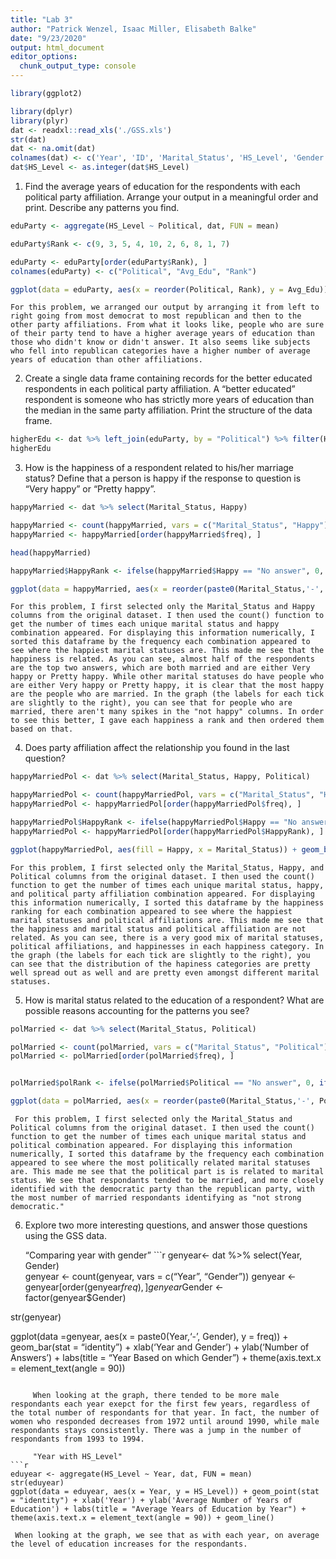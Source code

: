 ```yaml
---
title: "Lab 3"
author: "Patrick Wenzel, Isaac Miller, Elisabeth Balke"
date: "9/23/2020"
output: html_document
editor_options: 
  chunk_output_type: console
---
```


```r
library(ggplot2)

library(dplyr)
library(plyr)
dat <- readxl::read_xls('./GSS.xls')
str(dat)
dat <- na.omit(dat)
colnames(dat) <- c('Year', 'ID', 'Marital_Status', 'HS_Level', 'Gender', 'Political', 'Happy', 'Ballot_Used')
dat$HS_Level <- as.integer(dat$HS_Level)
```

1. Find the average years of education for the respondents with each political party affiliation. Arrange your output in a meaningful order and print. Describe any patterns you find.

```r
eduParty <- aggregate(HS_Level ~ Political, dat, FUN = mean)

eduParty$Rank <- c(9, 3, 5, 4, 10, 2, 6, 8, 1, 7)

eduParty <- eduParty[order(eduParty$Rank), ]
colnames(eduParty) <- c("Political", "Avg_Edu", "Rank")

ggplot(data = eduParty, aes(x = reorder(Political, Rank), y = Avg_Edu)) + geom_bar(stat = "identity") + xlab('Political Party Affiliation') + ylab('Average Number of Years of Education') + labs(title = "Average Years of Education by Political Party") + theme(axis.text.x = element_text(angle = 90))

```

    For this problem, we arranged our output by arranging it from left to right going from most democrat to most republican and then to the other party affiliations. From what it looks like, people who are sure of their party tend to have a higher average years of education than those who didn't know or didn't answer. It also seems like subjects who fell into republican categories have a higher number of average years of education than other affiliations.

2. Create a single data frame containing records for the better educated respondents in each political party affiliation. A “better educated” respondent is someone who has strictly more years of education than the median in the same party affiliation. Print the structure of the data frame.

```r
higherEdu <- dat %>% left_join(eduParty, by = "Political") %>% filter(HS_Level > Avg_Edu)
higherEdu
```

3. How is the happiness of a respondent related to his/her marriage status? Define that a person is happy if the response to question is “Very happy” or “Pretty happy”.

```r
happyMarried <- dat %>% select(Marital_Status, Happy)

happyMarried <- count(happyMarried, vars = c("Marital_Status", "Happy"))
happyMarried <- happyMarried[order(happyMarried$freq), ]

head(happyMarried)

happyMarried$HappyRank <- ifelse(happyMarried$Happy == "No answer", 0, ifelse(happyMarried$Happy == "Not applicable", 1, ifelse(happyMarried$Happy == "Don't know", 2, ifelse(happyMarried$Happy == "Not too happy", 3, ifelse(happyMarried$Happy == "Pretty happy", 4, 5)))))

ggplot(data = happyMarried, aes(x = reorder(paste0(Marital_Status,'-', Happy), HappyRank), y = freq)) + geom_bar(stat = "identity") + xlab('Marital Status-Happiness') + ylab('Number of Answers') + labs(title = "Happiness Level Based off of Marital Status") + theme(axis.text.x = element_text(angle = 90))
```

    For this problem, I first selected only the Marital_Status and Happy columns from the original dataset. I then used the count() function to get the number of times each unique marital status and happy combination appeared. For displaying this information numerically, I sorted this dataframe by the frequency each combination appeared to see where the happiest marital statuses are. This made me see that the happiness is related. As you can see, almost half of the respondents are the top two answers, which are both married and are either Very happy or Pretty happy. While other marital statuses do have people who are either Very happy or Pretty happy, it is clear that the most happy are the people who are married. In the graph (the labels for each tick are slightly to the right), you can see that for people who are married, there aren't many spikes in the "not happy" columns. In order to see this better, I gave each happiness a rank and then ordered them based on that.

4. Does party affiliation affect the relationship you found in the last question?

```r
happyMarriedPol <- dat %>% select(Marital_Status, Happy, Political)

happyMarriedPol <- count(happyMarriedPol, vars = c("Marital_Status", "Happy", "Political"))
happyMarriedPol <- happyMarriedPol[order(happyMarriedPol$freq), ]

happyMarriedPol$HappyRank <- ifelse(happyMarriedPol$Happy == "No answer", 0, ifelse(happyMarriedPol$Happy == "Not applicable", 1, ifelse(happyMarriedPol$Happy == "Don't know", 2, ifelse(happyMarriedPol$Happy == "Not too happy", 3, ifelse(happyMarriedPol$Happy == "Pretty happy", 4, 5)))))
happyMarriedPol <- happyMarriedPol[order(happyMarriedPol$HappyRank), ]

ggplot(happyMarriedPol, aes(fill = Happy, x = Marital_Status)) + geom_bar(position = 'fill') + facet_wrap('Political') + theme(axis.text.x = element_text(angle = 90))
```

    For this problem, I first selected only the Marital_Status, Happy, and Political columns from the original dataset. I then used the count() function to get the number of times each unique marital status, happy, and political party affiliation combination appeared. For displaying this information numerically, I sorted this dataframe by the happiness ranking for each combination appeared to see where the happiest marital statuses and political affiliations are. This made me see that the happiness and marital status and political affiliation are not related. As you can see, there is a very good mix of marital statuses, political affiliations, and happinesses in each happiness category. In the graph (the labels for each tick are slightly to the right), you can see that the distribution of the hapiness categories are pretty well spread out as well and are pretty even amongst different marital statuses.
    
5. How is marital status related to the education of a respondent? What are possible reasons accounting for the patterns you see?
```r
polMarried <- dat %>% select(Marital_Status, Political)

polMarried <- count(polMarried, vars = c("Marital_Status", "Political"))
polMarried <- polMarried[order(polMarried$freq), ]


polMarried$polRank <- ifelse(polMarried$Political == "No answer", 0, ifelse(polMarried$Political == "Strong democrat", 1, ifelse(polMarried$Political == "Not str democrat", 2, ifelse(polMarried$Political == "Ind,near dem", 3, ifelse(polMarried$Political == "Independent", 4, ifelse(polMarried$Political == "Ind,near rep", 5, ifelse(polMarried$Political == "Not str republican", 6, ifelse(polMarried$Political == "Strong republican", 7, 8))))))))

ggplot(data = polMarried, aes(x = reorder(paste0(Marital_Status,'-', Political), polRank), y = freq)) + geom_bar(stat = "identity") + xlab('Marital Status-Political Party') + ylab('Number of Answers') + labs(title = "Political party Based off of Marital Status") + theme(axis.text.x = element_text(angle = 90))
```
     
     For this problem, I first selected only the Marital_Status and Political columns from the original dataset. I then used the count() function to get the number of times each unique marital status and political combination appeared. For displaying this information numerically, I sorted this dataframe by the frequency each combination appeared to see where the most politically related marital statuses are. This made me see that the political part is is related to marital status. We see that respondants tended to be married, and more closely identified with the democratic party than the republican party, with the most number of married respondants identifying as "not strong democratic."

6. Explore two more interesting questions, and answer those questions using the GSS data.  
    
    "Comparing year with gender"
```r
genyear<- dat %>% select(Year, Gender)   
genyear <- count(genyear, vars = c("Year", "Gender"))
genyear <- genyear[order(genyear$freq), ]
genyear$Gender <- factor(genyear$Gender)

str(genyear)
    
ggplot(data =genyear, aes(x = paste0(Year,'-', Gender), y = freq)) + geom_bar(stat = "identity") + xlab('Year and Gender') + ylab('Number of Answers') + labs(title = "Year Based on which Gender") + theme(axis.text.x = element_text(angle = 90))
```

     When looking at the graph, there tended to be more male respondants each year exepct for the first few years, regardless of the total number of respondants for that year. In fact, the number of women who responded decreases from 1972 until around 1990, while male respondants stays consistently. There was a jump in the number of respondants from 1993 to 1994.
     
     "Year with HS_Level"
```r
eduyear <- aggregate(HS_Level ~ Year, dat, FUN = mean)
str(eduyear)
ggplot(data = eduyear, aes(x = Year, y = HS_Level)) + geom_point(stat = "identity") + xlab('Year') + ylab('Average Number of Years of Education') + labs(title = "Average Years of Education by Year") + theme(axis.text.x = element_text(angle = 90)) + geom_line()
```

     When looking at the graph, we see that as with each year, on average the level of education increases for the respondants.
